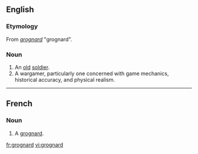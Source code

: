 ==English==

===Etymology===

From {{F.}} ''[[grognard#French|grognard]]'' "grognard".

===Noun===
{{en-noun}}

# An [[old]] [[soldier]].
# A wargamer, particularly one concerned with game mechanics, historical accuracy, and physical realism.
----

==French==

===Noun===
{{fr-noun|m}}

# A [[grognard#English|grognard]].

[[fr:grognard]]
[[vi:grognard]]